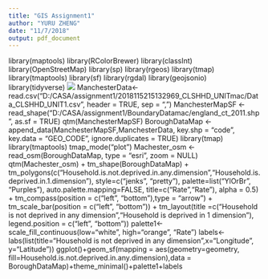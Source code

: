 ```yaml
---
title: "GIS Assignment1"
author: "YURU ZHENG"
date: "11/7/2018"
output: pdf_document
---
```

library(maptools)
library(RColorBrewer)
library(classInt)
library(OpenStreetMap)
library(sp)
library(rgeos)
library(tmap)
library(tmaptools)
library(sf)
library(rgdal)
library(geojsonio)
library(tidyverse)
![](D:/CASA/assignment1/assignment1/assignment1gis.jpg)
ManchesterData<- read.csv("D:/CASA/assignment1/2018115215132969_CLSHHD_UNITmac/Data_CLSHHD_UNIT1.csv", header = TRUE, sep = ",")
ManchesterMapSF <- read_shape("D:/CASA/assignment1/BoundaryDatamac/england_ct_2011.shp", as.sf = TRUE)
qtm(ManchesterMapSF)
BoroughDataMap <- append_data(ManchesterMapSF,ManchesterData, key.shp = "code", key.data = "GEO_CODE", ignore.duplicates = TRUE)
library(tmap)
library(tmaptools)
tmap_mode("plot")
Machester_osm <- read_osm(BoroughDataMap, type = "esri", zoom = NULL)
qtm(Machester_osm) + 
  tm_shape(BoroughDataMap) + 
  tm_polygons(c("Household.is.not.deprived.in.any.dimension","Household.is.deprived.in.1.dimension"), 
        style=c("jenks", "pretty"),
        palette=list("YlOrBr", "Purples"),
        auto.palette.mapping=FALSE,
        title=c("Rate","Rate"),
        alpha = 0.5) + 
  tm_compass(position = c("left", "bottom"),type = "arrow") + 
  tm_scale_bar(position = c("left", "bottom")) +
  tm_layout(title =c("Household is not deprived in any dimension","Household is deprived in 1 dimension"), legend.position = c("left", "bottom"))
palette1<-scale_fill_continuous(low="white", high="orange", "Rate")
labels<-labs(list(title="Household is not deprived in any dimension",x="Longitude", y="Latitude"))
ggplot()+geom_sf(mapping = aes(geometry=geometry, fill=Household.is.not.deprived.in.any.dimension),data = BoroughDataMap)+theme_minimal()+palette1+labels